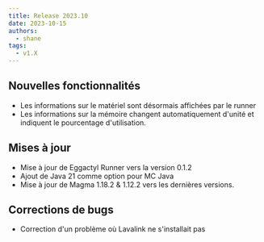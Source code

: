 ```yaml
---
title: Release 2023.10
date: 2023-10-15
authors:
  - shane
tags:
  - v1.X
---
```


## Nouvelles fonctionnalités

- Les informations sur le matériel sont désormais affichées par le runner
- Les informations sur la mémoire changent automatiquement d'unité et indiquent le pourcentage d'utilisation.

## Mises à jour

- Mise à jour de Eggactyl Runner vers la version 0.1.2
- Ajout de Java 21 comme option pour MC Java
- Mise à jour de Magma 1.18.2 & 1.12.2 vers les dernières versions.

## Corrections de bugs

- Correction d'un problème où Lavalink ne s'installait pas
